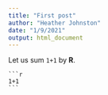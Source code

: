 ```yaml
---
title: "First post"
author: "Heather Johnston"
date: "1/9/2021"
output: html_document
---
```


Let us sum `1+1` by **R**.

    ```r
    1+1
    ```